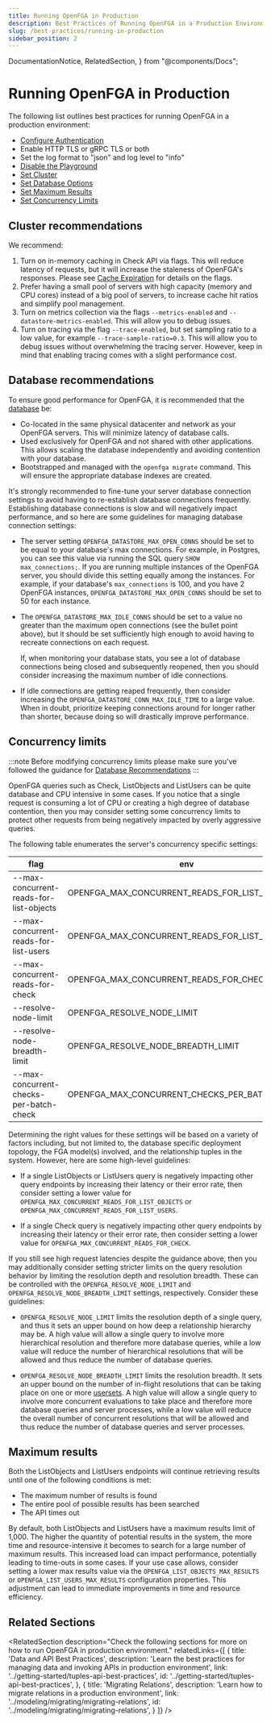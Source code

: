 ```yaml
---
title: Running OpenFGA in Production
description: Best Practices of Running OpenFGA in a Production Environment
slug: /best-practices/running-in-production
sidebar_position: 2
---
```


  DocumentationNotice,
  RelatedSection,
} from "@components/Docs";

# Running OpenFGA in Production

<DocumentationNotice />

The following list outlines best practices for running OpenFGA in a production environment:

- [Configure Authentication](./setup-openfga/configure-openfga.mdx#configuring-authentication)
- Enable HTTP TLS or gRPC TLS or both
- Set the log format to "json" and log level to "info"
- [Disable the Playground](./setup-openfga/playground.mdx#disabling-the-playground)
- [Set Cluster](#cluster-recommendations)
- [Set Database Options](#database-recommendations)
- [Set Maximum Results](#maximum-results)
- [Set Concurrency Limits](#concurrency-limits)

## Cluster recommendations

We recommend:

1. Turn on in-memory caching in Check API via flags. This will reduce latency of requests, but it will increase the staleness of OpenFGA's responses. Please see [Cache Expiration](../interacting/consistency.mdx#cache-expiration) for details on the flags.
2. Prefer having a small pool of servers with high capacity (memory and CPU cores) instead of a big pool of servers, to increase cache hit ratios and simplify pool management.
3. Turn on metrics collection via the flags `--metrics-enabled` and `--datastore-metrics-enabled`. This will allow you to debug issues.
4. Turn on tracing via the flag `--trace-enabled`, but set sampling ratio to a low value, for example `--trace-sample-ratio=0.3`. This will allow you to debug issues without overwhelming the tracing server. However, keep in mind that enabling tracing comes with a slight performance cost.

## Database recommendations

To ensure good performance for OpenFGA, it is recommended that the [database](./setup-openfga/configure-openfga.mdx#configuring-data-storage) be:
- Co-located in the same physical datacenter and network as your OpenFGA servers. This will minimize latency of database calls.
- Used exclusively for OpenFGA and not shared with other applications. This allows scaling the database independently and avoiding contention with your database.
- Bootstrapped and managed with the `openfga migrate` command. This will ensure the appropriate database indexes are created.

It's strongly recommended to fine-tune your server database connection settings to avoid having to re-establish database connections frequently. Establishing database connections is slow and will negatively impact performance, and so here are some guidelines for managing database connection settings:

- The server setting `OPENFGA_DATASTORE_MAX_OPEN_CONNS` should be set to be equal to your database's max connections. For example, in Postgres, you can see this value via running the SQL query `SHOW max_connections;`. If you are running multiple instances of the OpenFGA server, you should divide this setting equally among the instances. For example, if your database's `max_connections` is 100, and you have 2 OpenFGA instances, `OPENFGA_DATASTORE_MAX_OPEN_CONNS` should be set to 50 for each instance.

- The `OPENFGA_DATASTORE_MAX_IDLE_CONNS` should be set to a value no greater than the maximum open connections (see the bullet point above), but it should be set sufficiently high enough to avoid having to recreate connections on each request.

  If, when monitoring your database stats, you see a lot of database connections being closed and subsequently reopened, then you should consider increasing the maximum number of idle connections.

- If idle connections are getting reaped frequently, then consider increasing the `OPENFGA_DATASTORE_CONN_MAX_IDLE_TIME` to a large value. When in doubt, prioritize keeping connections around for longer rather than shorter, because doing so will drastically improve performance.

## Concurrency limits
:::note
Before modifying concurrency limits please make sure you've followed the guidance for [Database Recommendations](#database-recommendations)
:::

OpenFGA queries such as Check, ListObjects and ListUsers can be quite database and CPU intensive in some cases. If you notice that a single request is consuming a lot of CPU or creating a high degree of database contention, then you may consider setting some concurrency limits to protect other requests from being negatively impacted by overly aggressive queries. 

The following table enumerates the server's concurrency specific settings:

| flag                                    | env                                           | config                           |
|-----------------------------------------|-----------------------------------------------|----------------------------------|
| --max-concurrent-reads-for-list-objects | OPENFGA_MAX_CONCURRENT_READS_FOR_LIST_OBJECTS | maxConcurrentReadsForListObjects |
| --max-concurrent-reads-for-list-users   | OPENFGA_MAX_CONCURRENT_READS_FOR_LIST_USERS   | maxConcurrentReadsForListUsers   |
| --max-concurrent-reads-for-check        | OPENFGA_MAX_CONCURRENT_READS_FOR_CHECK        | maxConcurrentReadsForCheck       |
| --resolve-node-limit                    | OPENFGA_RESOLVE_NODE_LIMIT                    | resolveNodeLimit                 |
| --resolve-node-breadth-limit            | OPENFGA_RESOLVE_NODE_BREADTH_LIMIT            | resolveNodeBreadthLimit          |
| --max-concurrent-checks-per-batch-check | OPENFGA_MAX_CONCURRENT_CHECKS_PER_BATCH_CHECK | maxConcurrentChecksPerBatchCheck |


Determining the right values for these settings will be based on a variety of factors including, but not limited to, the database specific deployment topology, the FGA model(s) involved, and the relationship tuples in the system. However, here are some high-level guidelines:

* If a single ListObjects or ListUsers query is negatively impacting other query endpoints by increasing their latency or their error rate, then consider setting a lower value for `OPENFGA_MAX_CONCURRENT_READS_FOR_LIST_OBJECTS` or `OPENFGA_MAX_CONCURRENT_READS_FOR_LIST_USERS`.

* If a single Check query is negatively impacting other query endpoints by increasing their latency or their error rate, then consider setting a lower value for `OPENFGA_MAX_CONCURRENT_READS_FOR_CHECK`.

If you still see high request latencies despite the guidance above, then you may additionally consider setting stricter limits on the query resolution behavior by limiting the resolution depth and resolution breadth. These can be controlled with the `OPENFGA_RESOLVE_NODE_LIMIT` and `OPENFGA_RESOLVE_NODE_BREADTH_LIMIT` settings, respectively. Consider these guidelines:

* `OPENFGA_RESOLVE_NODE_LIMIT` limits the resolution depth of a single query, and thus it sets an upper bound on how deep a relationship hierarchy may be. A high value will allow a single query to involve more hierarchical resolution and therefore more database queries, while a low value will reduce the number of hierarchical resolutions that will be allowed and thus reduce the number of database queries.

* `OPENFGA_RESOLVE_NODE_BREADTH_LIMIT` limits the resolution breadth. It sets an upper bound on the number of in-flight resolutions that can be taking place on one or more [usersets](../concepts.mdx#what-is-a-user). A high value will allow a single query to involve more concurrent evaluations to take place and therefore more database queries and server processes, while a low value will reduce the overall number of concurrent resolutions that will be allowed and thus reduce the number of database queries and server processes.

## Maximum results

Both the ListObjects and ListUsers endpoints will continue retrieving results until one of the following conditions is met:

 - The maximum number of results is found
 - The entire pool of possible results has been searched
 - The API times out

By default, both ListObjects and ListUsers have a maximum results limit of 1,000. The higher the quantity of potential results in the system, the more time and resource-intensive it becomes to search for a large number of maximum results. This increased load can impact performance, potentially leading to time-outs in some cases. If your use case allows, consider setting a lower max results value via the `OPENFGA_LIST_OBJECTS_MAX_RESULTS` or `OPENFGA_LIST_USERS_MAX_RESULTS` configuration properties. This adjustment can lead to immediate improvements in time and resource efficiency.

## Related Sections

<RelatedSection
  description="Check the following sections for more on how to run OpenFGA in production environment."
  relatedLinks={[
    {
      title: 'Data and API Best Practices',
      description: 'Learn the best practices for managing data and invoking APIs in production environment',
      link: '../getting-started/tuples-api-best-practices',
      id: '../getting-started/tuples-api-best-practices',
    },
 {
      title: 'Migrating Relations',
      description: 'Learn how to migrate relations in a production environment',
      link: '../modeling/migrating/migrating-relations',
      id: '../modeling/migrating/migrating-relations',
    }
  ]}
/>
